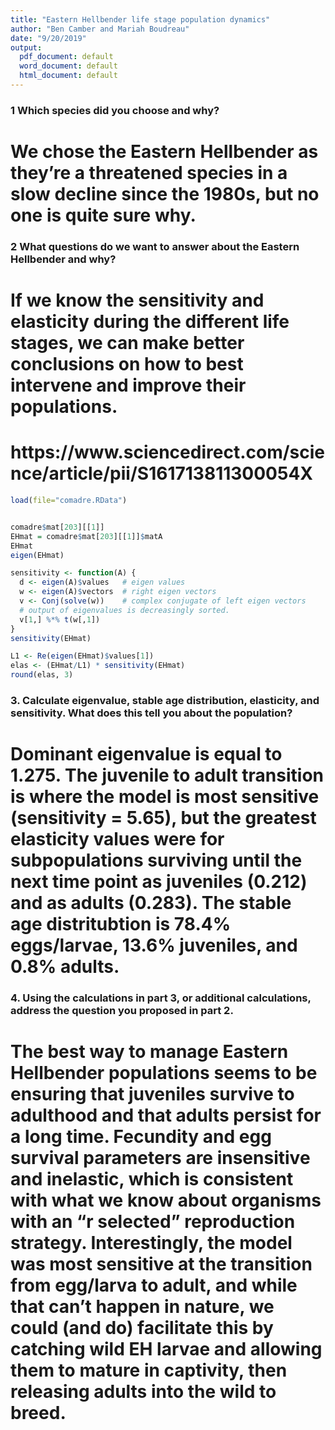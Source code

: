 ---
title: "Eastern Hellbender life stage population dynamics"
author: "Ben Camber and Mariah Boudreau"
date: "9/20/2019"
output:
  pdf_document: default
  word_document: default
  html_document: default
---


### 1 Which species did you choose and why?
# We chose the Eastern Hellbender as they're a threatened species in a slow decline since the 1980s, but no one is quite sure why. 

### 2 What questions do we want to answer about the Eastern Hellbender and why?
# If we know the sensitivity and elasticity during the different life stages, we can make better conclusions on how to best intervene and improve their populations. 
 
# https://www.sciencedirect.com/science/article/pii/S161713811300054X

```{r}
load(file="comadre.RData")


comadre$mat[203][[1]]
EHmat = comadre$mat[203][[1]]$matA
EHmat
eigen(EHmat)

sensitivity <- function(A) {
  d <- eigen(A)$values   # eigen values
  w <- eigen(A)$vectors  # right eigen vectors
  v <- Conj(solve(w))    # complex conjugate of left eigen vectors
  # output of eigenvalues is decreasingly sorted.
  v[1,] %*% t(w[,1])
}
sensitivity(EHmat)

L1 <- Re(eigen(EHmat)$values[1])
elas <- (EHmat/L1) * sensitivity(EHmat)
round(elas, 3)

```
### 3. Calculate eigenvalue, stable age distribution, elasticity, and sensitivity. What does this tell you about the population?
# Dominant eigenvalue is equal to 1.275. The juvenile to adult transition is where the model is most sensitive (sensitivity = 5.65), but the greatest elasticity values were for subpopulations surviving until the next time point as juveniles (0.212) and as adults (0.283). The stable age distritubtion is 78.4% eggs/larvae, 13.6% juveniles, and 0.8% adults. 

### 4. Using the calculations in part 3, or additional calculations, address the question you proposed in part 2.
# The best way to manage Eastern Hellbender populations seems to be ensuring that juveniles survive to adulthood and that adults persist for a long time. Fecundity and egg survival parameters are insensitive and inelastic, which is consistent with what we know about organisms with an "r selected" reproduction strategy. Interestingly, the model was most sensitive at the transition from egg/larva to adult, and while that can't happen in nature, we could (and do) facilitate this by catching wild EH larvae and allowing them to mature in captivity, then releasing adults into the wild to breed.
